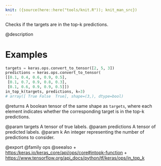 ```yaml
---
knit: ({source(here::here("tools/knit.R")); knit_man_src})
---
```

Checks if the targets are in the top-k predictions.

@description

# Examples
```python
targets = keras.ops.convert_to_tensor([2, 5, 3])
predictions = keras.ops.convert_to_tensor(
[[0.1, 0.4, 0.6, 0.9, 0.5],
 [0.1, 0.7, 0.9, 0.8, 0.3],
 [0.1, 0.6, 0.9, 0.9, 0.5]])
in_top_k(targets, predictions, k=3)
# array([ True False  True], shape=(3,), dtype=bool)
```

@returns
A boolean tensor of the same shape as `targets`, where each element
indicates whether the corresponding target is in the top-k predictions.

@param targets A tensor of true labels.
@param predictions A tensor of predicted labels.
@param k An integer representing the number of predictions to consider.

@export
@family ops
@seealso
+ <https:/keras.io/keras_core/api/ops/core#intopk-function>
+ <https://www.tensorflow.org/api_docs/python/tf/keras/ops/in_top_k>
